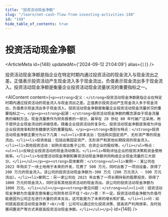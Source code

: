 ```yaml
---
title: "投资活动现金净额"
slug: "/learn/net-cash-flow-from-investing-activities-148"
id: "148"
hide_table_of_contents: true
---
```



# 投资活动现金净额

<ArticleMeta id={148} updatedAt={'2024-09-12 21:04:09'} alias={`[]`} />
<div className='border-solid border-b border-t-0 my-4 border-[var(--ifm-color-gray-300)]' />

投资活动现金净额是指企业在特定时期内通过投资活动的现金流入与现金流出之差。正值表示投资活动产生现金流入多于现金流出，负值表示现金流出多于现金流入。投资活动现金净额是衡量企业投资活动现金流量状况的重要指标之一。

<AIContent content={`<p><strong>定义：</strong>投资活动现金净额是指企业在特定时期内通过投资活动的现金流入与现金流出之差。正值表示投资活动产生现金流入多于现金流出，负值表示现金流出多于现金流入。投资活动现金净额是衡量企业投资活动现金流量状况的重要指标之一。</p><p><strong>起源：</strong>投资活动现金净额的概念源自于现金流量表的编制方法。现金流量表作为财务报表的一部分，最早在 20 世纪 80 年代被广泛采用，用于提供企业现金流动的详细信息。随着企业投资活动的复杂化，投资活动现金净额逐渐成为评估企业投资效率和财务健康状况的重要指标。</p><p><strong>类别与特点：</strong>投资活动现金净额主要分为以下几类：<ul><li>资本支出：包括购买固定资产、无形资产等的现金流出。</li><li>投资收益：包括出售固定资产、无形资产和其他长期投资的现金流入。</li><li>其他投资活动：如购买或出售子公司、合资企业的股权等。</li></ul>特点：<ul><li>反映企业投资活动的现金流动情况。</li><li>帮助评估企业的投资决策和资金使用效率。</li><li>与经营活动现金净额和筹资活动现金净额共同构成企业现金流量的三大部分。</li></ul></p><p><strong>具体案例：</strong><ul><li>案例一：某公司在 2023 年购买了一块土地用于未来的开发，花费了 500 万元，同时出售了一项旧设备，获得了 200 万元的现金流入。该公司的投资活动现金净额为-300 万元（200 万元流入 - 500 万元流出）。</li><li>案例二：另一家公司在 2023 年出售了一项长期持有的股票投资，获得了 1000 万元的现金流入，同时没有其他投资活动的现金流出。该公司的投资活动现金净额为 1000 万元。</li></ul></p><p><strong>常见问题：</strong><ul><li>问：投资活动现金净额为负值是否意味着公司财务状况不佳？<br/>答：不一定。投资活动现金净额为负值可能是因为公司正在进行大量的资本支出，这可能是为了未来的增长和扩展。</li><li>问：如何提高投资活动现金净额？<br/>答：公司可以通过优化投资决策、提高资产利用效率、及时处置闲置资产等方式来提高投资活动现金净额。</li></ul></p>`} id={148} />
